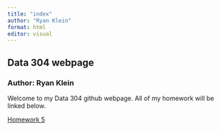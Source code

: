 ```yaml
---
title: "index"
author: "Ryan Klein"
format: html
editor: visual
---
```


## Data 304 webpage

### Author: Ryan Klein

Welcome to my Data 304 github webpage. All of my homework will be linked below.

[Homework 5](https://ryanklein17.github.io/data304-test/hw/hw5.html)
